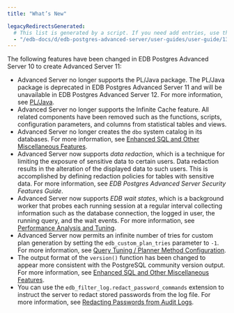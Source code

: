 ```yaml
---
title: "What’s New"

legacyRedirectsGenerated:
  # This list is generated by a script. If you need add entries, use the `legacyRedirects` key.
  - "/edb-docs/d/edb-postgres-advanced-server/user-guides/user-guide/13/introduction.html"
---
```


The following features have been changed in EDB Postgres Advanced Server 10 to create Advanced Server 11:

-   Advanced Server no longer supports the PL/Java package. The PL/Java package is deprecated in EDB Postgres Advanced Server 11 and will be unavailable in EDB Postgres Advanced Server 12. For more information, see [PL/Java](../15_pl_java/#pl_java). 
-   Advanced Server no longer supports the Infinite Cache feature. All related components have been removed such as the functions, scripts, configuration parameters, and columns from statistical tables and views.
-   Advanced Server no longer creates the `dbo` system catalog in its databases. For more information, see [Enhanced SQL and Other Miscellaneous Features](../16_enhanced_sql_and_other_misc_features/#sql_server_dbo_schema).
-   Advanced Server now supports *data redaction*, which is a technique for limiting the exposure of sensitive data to certain users. Data redaction results in the alteration of the displayed data to such users. This is accomplished by defining redaction policies for tables with sensitive data. For more information, see *EDB Postgres Advanced Server Security Features Guide*.
-   Advanced Server now supports *EDB wait states*, which is a background worker that probes each running session at a regular interval collecting information such as the database connection, the logged in user, the running query, and the wait events. For more information, see [Performance Analysis and Tuning](../13_performance_analysis_and_tuning/#edb_wait_states).
-   Advanced Server now permits an infinite number of tries for custom plan generation by setting the `edb_custom_plan_tries` parameter to `-1`. For more information, see [Query Tuning / Planner Method Configuration](../03_database_administration/01_configuration_parameters/03_configuration_parameters_by_functionality/05_query_tuning_planner_method_configuration/#edb_custom_plan_tries).
-   The output format of the `version()` function has been changed to appear more consistent with the PostgreSQL community version output. For more information, see [Enhanced SQL and Other Miscellaneous Features](../16_enhanced_sql_and_other_misc_features/#output_of_function_version).
-   You can use the `edb_filter_log.redact_password_commands` extension to instruct the server to redact stored passwords from the log file. For more information, see [Redacting Passwords from Audit Logs](../03_database_administration/05_edb_audit_logging/07_redacting_passwords_from_audit_logs/#redacting_passwords_from_audit_logs).


